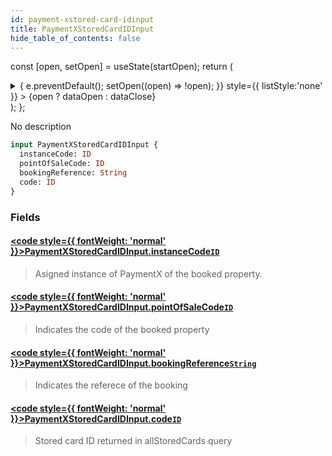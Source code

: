 ```yaml
---
id: payment-xstored-card-idinput
title: PaymentXStoredCardIDInput
hide_table_of_contents: false
---
```






const [open, setOpen] = useState(startOpen);
return (
<details {...(open ? { open: true } : {})} className="details" style={{ border:'none', boxShadow:'none', background:'var(--ifm-background-color)' }}>
<summary
onClick={(e) => {
e.preventDefault();
setOpen((open) => !open);
}}
style={{ listStyle:'none' }} >
{open ? dataOpen : dataClose}
</summary>
{open && children}
</details>
);
};

No description

```graphql
input PaymentXStoredCardIDInput {
  instanceCode: ID
  pointOfSaleCode: ID
  bookingReference: String
  code: ID
}
```

### Fields

#### [<code style={{ fontWeight: 'normal' }}>PaymentXStoredCardIDInput.<b>instanceCode</b></code>](#)<Bullet />[`ID`](/api/scalars/id) <Badge class="badge badge--secondary" text="scalar"/>

> Asigned instance of PaymentX of the booked property.

#### [<code style={{ fontWeight: 'normal' }}>PaymentXStoredCardIDInput.<b>pointOfSaleCode</b></code>](#)<Bullet />[`ID`](/api/scalars/id) <Badge class="badge badge--secondary" text="scalar"/>

> Indicates the code of the booked property

#### [<code style={{ fontWeight: 'normal' }}>PaymentXStoredCardIDInput.<b>bookingReference</b></code>](#)<Bullet />[`String`](/api/scalars/string) <Badge class="badge badge--secondary" text="scalar"/>

> Indicates the referece of the booking

#### [<code style={{ fontWeight: 'normal' }}>PaymentXStoredCardIDInput.<b>code</b></code>](#)<Bullet />[`ID`](/api/scalars/id) <Badge class="badge badge--secondary" text="scalar"/>

> Stored card ID returned in allStoredCards query
